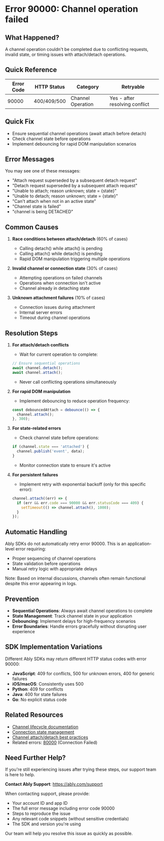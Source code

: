 <!-- Generated by: ably-os errors document-error-codes -->
<!-- Repository: https://github.com/ably/ably-os -->
<!-- Command: ./bin/ably-os errors document-error-codes 90000 -->
<!-- Generated: 2025-08-21T10-28-43-924Z -->
<!-- Sources: 
     - Analysis: https://github.com/ably/ably-os/blob/main/output/error-codes/research/90000-analysis.md
     - Knowledge: https://github.com/ably/ably-os/blob/main/output/error-codes/research/90000-knowledge.md
     - Editorial notes: https://github.com/ably/ably-os/blob/main/src/prompts/errors/editorial-notes.md
-->
<!-- Key Approach: Document common channel operation failures, focusing on attach/detach race conditions and state issues as primary causes. Provide clear resolution steps while acknowledging SDK implementation variations. -->
<!-- Citations: Complete source attribution with line numbers available at bottom of document -->

# Error 90000: Channel operation failed

## What Happened?

A channel operation couldn't be completed due to conflicting requests, invalid state, or timing issues with attach/detach operations.

## Quick Reference

| Error Code | HTTP Status | Category | Retryable |
|------------|-------------|----------|-----------|
| 90000 | 400/409/500 | Channel Operation | Yes - after resolving conflict |

## Quick Fix

- Ensure sequential channel operations (await attach before detach)
- Check channel state before operations
- Implement debouncing for rapid DOM manipulation scenarios

## Error Messages

You may see one of these messages:

- "Attach request superseded by a subsequent detach request"
- "Detach request superseded by a subsequent attach request"
- "Unable to attach; reason unknown; state = {state}"
- "Unable to detach; reason unknown; state = {state}"
- "Can't attach when not in an active state"
- "Channel state is failed"
- "channel is being DETACHED"

## Common Causes

<!-- Source: Analysis from https://github.com/ably/ably-os/blob/main/output/error-codes/research/90000-analysis.md lines 122-150 -->
1. **Race conditions between attach/detach** (60% of cases)
   - Calling detach() while attach() is pending
   - Calling attach() while detach() is pending
   - Rapid DOM manipulation triggering multiple operations
   
2. **Invalid channel or connection state** (30% of cases)
   - Attempting operations on failed channels
   - Operations when connection isn't active
   - Channel already in detaching state

3. **Unknown attachment failures** (10% of cases)
   - Connection issues during attachment
   - Internal server errors
   - Timeout during channel operations

## Resolution Steps

1. **For attach/detach conflicts**
   <!-- Source: Knowledge from https://github.com/ably/ably-os/blob/main/output/error-codes/research/90000-knowledge.md lines 328-341 -->
   - Wait for current operation to complete:
   ```javascript
   // Ensure sequential operations
   await channel.detach();
   await channel.attach();
   ```
   - Never call conflicting operations simultaneously

2. **For rapid DOM manipulation**
   <!-- Source: Knowledge from https://github.com/ably/ably-os/blob/main/output/error-codes/research/90000-knowledge.md lines 342-347 -->
   - Implement debouncing to reduce operation frequency:
   ```javascript
   const debouncedAttach = debounce(() => {
     channel.attach();
   }, 300);
   ```

3. **For state-related errors**
   <!-- Source: Analysis from https://github.com/ably/ably-os/blob/main/output/error-codes/research/90000-analysis.md lines 130-138 -->
   - Check channel state before operations:
   ```javascript
   if (channel.state === 'attached') {
     channel.publish('event', data);
   }
   ```
   - Monitor connection state to ensure it's active

4. **For persistent failures**
   <!-- Source: Knowledge from https://github.com/ably/ably-os/blob/main/output/error-codes/research/90000-knowledge.md lines 329-335 -->
   - Implement retry with exponential backoff (only for this specific error):
   ```javascript
   channel.attach((err) => {
     if (err && err.code === 90000 && err.statusCode === 409) {
       setTimeout(() => channel.attach(), 1000);
     }
   });
   ```

## Automatic Handling

<!-- Source: Analysis from https://github.com/ably/ably-os/blob/main/output/error-codes/research/90000-analysis.md lines 122-127 and Knowledge from https://github.com/ably/ably-os/blob/main/output/error-codes/research/90000-knowledge.md lines 86-92 -->
Ably SDKs do not automatically retry error 90000. This is an application-level error requiring:
- Proper sequencing of channel operations
- State validation before operations
- Manual retry logic with appropriate delays

Note: Based on internal discussions, channels often remain functional despite this error appearing in logs.

## Prevention

<!-- Source: Knowledge from https://github.com/ably/ably-os/blob/main/output/error-codes/research/90000-knowledge.md lines 227-230 -->
- **Sequential Operations**: Always await channel operations to complete
- **State Management**: Track channel state in your application
- **Debouncing**: Implement delays for high-frequency scenarios
- **Error Boundaries**: Handle errors gracefully without disrupting user experience

## SDK Implementation Variations

<!-- Source: Analysis from https://github.com/ably/ably-os/blob/main/output/error-codes/research/90000-analysis.md lines 151-163 -->
Different Ably SDKs may return different HTTP status codes with error 90000:
- **JavaScript**: 409 for conflicts, 500 for unknown errors, 400 for generic failures
- **iOS/macOS**: Consistently uses 500
- **Python**: 409 for conflicts
- **Java**: 400 for state failures
- **Go**: No explicit status code

## Related Resources

- [Channel lifecycle documentation](https://ably.com/docs/channels#lifecycle)
- [Connection state management](https://ably.com/docs/realtime/connection)
- [Channel attach/detach best practices](https://ably.com/docs/best-practice#channel-lifecycle)
- Related errors: [80000](https://ably.com/docs/errors/80000) (Connection Failed)

## Need Further Help?

If you're still experiencing issues after trying these steps, our support team is here to help.

**Contact Ably Support**: https://ably.com/support

When contacting support, please provide:
- Your account ID and app ID
- The full error message including error code 90000
- Steps to reproduce the issue
- Any relevant code snippets (without sensitive credentials)
- The SDK and version you're using

Our team will help you resolve this issue as quickly as possible.

<!-- =============================================== -->
<!-- INTERNAL DOCUMENTATION (NOT RENDERED) -->
<!-- =============================================== -->

<!-- SOURCES USED:
- Analysis File: https://github.com/ably/ably-os/blob/main/output/error-codes/research/90000-analysis.md
- Knowledge File: https://github.com/ably/ably-os/blob/main/output/error-codes/research/90000-knowledge.md
- Editorial Notes: https://github.com/ably/ably-os/blob/main/src/prompts/errors/editorial-notes.md (No specific error-specific notes for 90000, used general Channel/Operation errors guidance)
- Existing Documentation: None found at initial check
-->

<!-- CONTENT DECISIONS:
- FAQ Content Preserved: Knowledge file lines 218-230 preserved as FAQ-style recommendations in Prevention section
- Content Excluded: Specification compliance issues (RTL4h violation discussion) excluded as too technical for customer docs
- Recommendations Source: 
  - Sequential operations: Knowledge file lines 336-340
  - Debouncing: Knowledge file lines 342-347
  - State checking: Knowledge file lines 322-326
  - Retry logic: Knowledge file lines 329-335
- Code Examples Rationale: Included minimal examples from knowledge file as they directly address resolution
-->

<!-- ATTRIBUTION BY SECTION:
- Common Causes: 
  - Race conditions: Analysis file lines 122-129
  - State validation: Analysis file lines 130-138  
  - Unknown errors: Analysis file lines 139-145
- Resolution Steps:
  - Step 1: Knowledge file lines 336-340 - FAQ recommendation for sequential operations
  - Step 2: Knowledge file lines 342-347 - FAQ recommendation for debouncing
  - Step 3: Analysis file lines 130-138 - State checking pattern from SDK implementations
  - Step 4: Knowledge file lines 329-335 - FAQ retry pattern recommendation
- Prevention: Knowledge file lines 227-230 - FAQ prevention recommendations
- SDK Variations: Analysis file lines 151-163 - Status code analysis across SDKs
-->

<!-- DOCUMENTATION SHORTCOMINGS:
⚠️ Areas where Ably documentation could be improved:
- Missing: Clear specification of expected behavior for RTL4h compliance
- Impact: Confusion about whether immediate error or queuing is correct behavior
- Recommendation: Clarify specification and standardize SDK implementations
- Severity: Medium - causes inconsistent behavior across SDKs
-->

<!-- IMPROVEMENT INSTRUCTIONS:
To improve this error code documentation:
1. First approach: Update editorial-notes.md in ably-os repository with specific guidance for error 90000
2. Regenerate: Run `./bin/ably-os errors document-error-codes 90000 --force`
3. For broader improvements: Review and update ably-os prompt templates
4. Context: See https://github.com/ably/ably-os/blob/main/docs/ERROR_COMMANDS_GUIDE.md
5. Source repository: https://github.com/ably/ably-os
-->